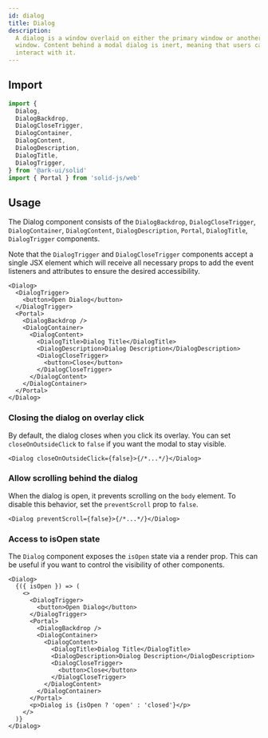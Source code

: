 ```yaml
---
id: dialog
title: Dialog
description:
  A dialog is a window overlaid on either the primary window or another dialog
  window. Content behind a modal dialog is inert, meaning that users cannot
  interact with it.
---
```



<Playground />

## Import

```ts
import {
  Dialog,
  DialogBackdrop,
  DialogCloseTrigger,
  DialogContainer,
  DialogContent,
  DialogDescription,
  DialogTitle,
  DialogTrigger,
} from '@ark-ui/solid'
import { Portal } from 'solid-js/web'
```

## Usage

The Dialog component consists of the `DialogBackdrop`, `DialogCloseTrigger`,
`DialogContainer`, `DialogContent`, `DialogDescription`, `Portal`,
`DialogTitle`, `DialogTrigger` components.

Note that the `DialogTrigger` and `DialogCloseTrigger` components accept a
single JSX element which will receive all necessary props to add the event
listeners and attributes to ensure the desired accessibility.

```tsx
<Dialog>
  <DialogTrigger>
    <button>Open Dialog</button>
  </DialogTrigger>
  <Portal>
    <DialogBackdrop />
    <DialogContainer>
      <DialogContent>
        <DialogTitle>Dialog Title</DialogTitle>
        <DialogDescription>Dialog Description</DialogDescription>
        <DialogCloseTrigger>
          <button>Close</button>
        </DialogCloseTrigger>
      </DialogContent>
    </DialogContainer>
  </Portal>
</Dialog>
```

### Closing the dialog on overlay click

By default, the dialog closes when you click its overlay. You can set
`closeOnOutsideClick` to `false` if you want the modal to stay visible.

```tsx
<Dialog closeOnOutsideClick={false}>{/*...*/}</Dialog>
```

### Allow scrolling behind the dialog

When the dialog is open, it prevents scrolling on the `body` element. To disable
this behavior, set the `preventScroll` prop to `false`.

```tsx
<Dialog preventScroll={false}>{/*...*/}</Dialog>
```

### Access to isOpen state

The `Dialog` component exposes the `isOpen` state via a render prop. This can be
useful if you want to control the visibility of other components.

```tsx
<Dialog>
  {({ isOpen }) => (
    <>
      <DialogTrigger>
        <button>Open Dialog</button>
      </DialogTrigger>
      <Portal>
        <DialogBackdrop />
        <DialogContainer>
          <DialogContent>
            <DialogTitle>Dialog Title</DialogTitle>
            <DialogDescription>Dialog Description</DialogDescription>
            <DialogCloseTrigger>
              <button>Close</button>
            </DialogCloseTrigger>
          </DialogContent>
        </DialogContainer>
      </Portal>
      <p>Dialog is {isOpen ? 'open' : 'closed'}</p>
    </>
  )}
</Dialog>
```
